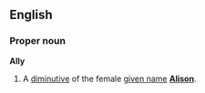 {{See|ally}}

==English==
===Proper noun===
'''Ally'''

#A [[diminutive]] of the female [[given name]] '''[[Alison]]'''.